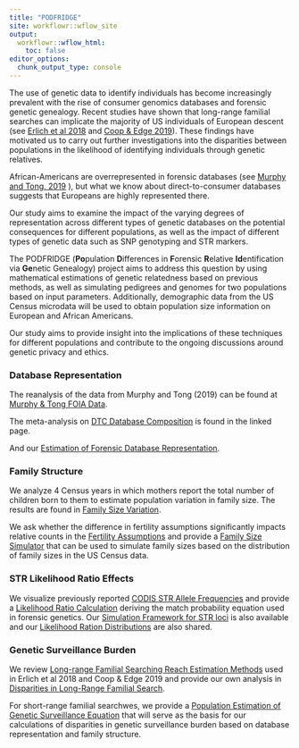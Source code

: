 ```yaml
---
title: "PODFRIDGE"
site: workflowr::wflow_site
output:
  workflowr::wflow_html:
    toc: false
editor_options:
  chunk_output_type: console
---
```


The use of genetic data to identify individuals has become increasingly prevalent with the rise of consumer genomics databases and forensic genetic genealogy. Recent studies have shown that long-range familial searches can implicate the majority of US individuals of European descent (see [Erlich et al 2018](https://www.science.org/doi/10.1126/science.aau4832) and [Coop & Edge 2019](https://www.biorxiv.org/content/10.1101/531384v1)). These findings have motivated us to carry out further investigations into the disparities between populations in the likelihood of identifying individuals through genetic relatives. 

African-Americans are overrepresented in forensic databases (see [Murphy and Tong, 2019](https://californialawreview.org/print/racial-composition-forensic-dna-databases/)
), but what we know about direct-to-consumer databases suggests that Europeans are highly represented there. 

Our study aims to examine the impact of the varying degrees of representation across different types of genetic databases on the potential consequences for different populations, as well as the impact of different types of genetic data such as SNP genotyping and STR markers.

The PODFRIDGE (**Po**pulation **D**ifferences in **F**orensic **R**elative **Id**entification via **Ge**netic Genealogy) project aims to address this question by using mathematical estimations of genetic relatedness based on previous methods, as well as simulating pedigrees and genomes for two populations based on input parameters. Additionally, demographic data from the US Census microdata will be used to obtain population size information on European and African Americans.

Our study aims to provide insight into the implications of these techniques for different populations and contribute to the ongoing discussions around genetic privacy and ethics.


### Database Representation

The reanalysis of the data from Murphy and Tong (2019) can be found at [Murphy & Tong FOIA Data](murphy.html).

The meta-analysis on [DTC Database Composition](database-composition.html) is found in the linked page.

And our [Estimation of Forensic Database Representation](racial_proportion.html). 

### Family Structure
We analyze 4 Census years in which mothers report the total number of children born to them to estimate population variation in family size. The results are found in [Family Size Variation](relative-distribution.html).

We ask whether the difference in fertility assumptions significantly impacts relative counts in the [Fertility Assumptions](fertility_assumptions.html) and provide a [Family Size Simulator](family_size_findability.html) that can be used to simulate family sizes based on the distribution of family sizes in the US Census data.

### STR Likelihood Ratio Effects 
We visualize previously reported [CODIS STR Allele Frequencies](CODIS-STR-freqs.html) and provide a [Likelihood Ratio Calculation](lr.html) deriving the match probability equation used in forensic genetics. Our [Simulation Framework for STR loci](STR-simulation.html) is also available and our [Likelihood Ration Distributions](lr_dist.html) are also shared.

### Genetic Surveillance Burden
We review [Long-range Familial Searching Reach Estimation Methods](methods.html) used in Erlich et al 2018 and Coop & Edge 2019 and provide our own analysis in [Disparities in Long-Range Familial Search](probability_disparity.html). 

For short-range familial searchwes, we provide a [Population Estimation of Genetic Surveillance Equation](final_equation.html) that will serve as the basis for our calculations of disparities in genetic surveillance burden based on database representation and family structure.
